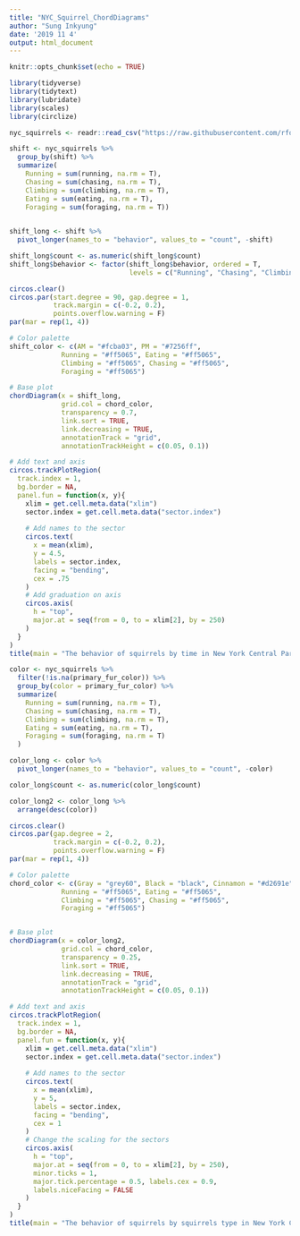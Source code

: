 ```yaml
---
title: "NYC_Squirrel_ChordDiagrams"
author: "Sung Inkyung"
date: '2019 11 4'
output: html_document
---
```


```r
knitr::opts_chunk$set(echo = TRUE)
```

```r
library(tidyverse)
library(tidytext)
library(lubridate)
library(scales)
library(circlize)
```

```r
nyc_squirrels <- readr::read_csv("https://raw.githubusercontent.com/rfordatascience/tidytuesday/master/data/2019/2019-10-29/nyc_squirrels.csv")
```

```r
shift <- nyc_squirrels %>% 
  group_by(shift) %>% 
  summarize(
    Running = sum(running, na.rm = T),
    Chasing = sum(chasing, na.rm = T),
    Climbing = sum(climbing, na.rm = T),
    Eating = sum(eating, na.rm = T),
    Foraging = sum(foraging, na.rm = T))
  

shift_long <- shift %>% 
  pivot_longer(names_to = "behavior", values_to = "count", -shift)

shift_long$count <- as.numeric(shift_long$count)
shift_long$behavior <- factor(shift_long$behavior, ordered = T,
                              levels = c("Running", "Chasing", "Climbing", "Eating", "Foraging"))
```


```r

circos.clear()
circos.par(start.degree = 90, gap.degree = 1, 
           track.margin = c(-0.2, 0.2),
           points.overflow.warning = F)
par(mar = rep(1, 4))

# Color palette
shift_color <- c(AM = "#fcba03", PM = "#7256ff",
             Running = "#ff5065", Eating = "#ff5065",  
             Climbing = "#ff5065", Chasing = "#ff5065", 
             Foraging = "#ff5065")

# Base plot
chordDiagram(x = shift_long,
             grid.col = chord_color,
             transparency = 0.7,
             link.sort = TRUE,
             link.decreasing = TRUE,
             annotationTrack = "grid",
             annotationTrackHeight = c(0.05, 0.1))

# Add text and axis
circos.trackPlotRegion(
  track.index = 1,
  bg.border = NA,
  panel.fun = function(x, y){
    xlim = get.cell.meta.data("xlim")
    sector.index = get.cell.meta.data("sector.index")
    
    # Add names to the sector
    circos.text(
      x = mean(xlim),
      y = 4.5,
      labels = sector.index,
      facing = "bending",
      cex = .75
    )
    # Add graduation on axis
    circos.axis(
      h = "top",
      major.at = seq(from = 0, to = xlim[2], by = 250)
    )
  }
)
title(main = "The behavior of squirrels by time in New York Central Park")

```

```r
color <- nyc_squirrels %>% 
  filter(!is.na(primary_fur_color)) %>% 
  group_by(color = primary_fur_color) %>% 
  summarize(
    Running = sum(running, na.rm = T),
    Chasing = sum(chasing, na.rm = T),
    Climbing = sum(climbing, na.rm = T),
    Eating = sum(eating, na.rm = T),
    Foraging = sum(foraging, na.rm = T)
  )

color_long <- color %>% 
  pivot_longer(names_to = "behavior", values_to = "count", -color)

color_long$count <- as.numeric(color_long$count)

color_long2 <- color_long %>% 
  arrange(desc(color))
```

```r
circos.clear()
circos.par(gap.degree = 2, 
           track.margin = c(-0.2, 0.2),
           points.overflow.warning = F)
par(mar = rep(1, 4))

# Color palette
chord_color <- c(Gray = "grey60", Black = "black", Cinnamon = "#d2691e",
             Running = "#ff5065", Eating = "#ff5065",  
             Climbing = "#ff5065", Chasing = "#ff5065", 
             Foraging = "#ff5065")


# Base plot
chordDiagram(x = color_long2,
             grid.col = chord_color,
             transparency = 0.25,
             link.sort = TRUE,
             link.decreasing = TRUE,
             annotationTrack = "grid",
             annotationTrackHeight = c(0.05, 0.1))

# Add text and axis
circos.trackPlotRegion(
  track.index = 1,
  bg.border = NA,
  panel.fun = function(x, y){
    xlim = get.cell.meta.data("xlim")
    sector.index = get.cell.meta.data("sector.index")
    
    # Add names to the sector
    circos.text(
      x = mean(xlim),
      y = 5,
      labels = sector.index,
      facing = "bending",
      cex = 1
    )
    # Change the scaling for the sectors
    circos.axis(
      h = "top",
      major.at = seq(from = 0, to = xlim[2], by = 250),
      minor.ticks = 1,
      major.tick.percentage = 0.5, labels.cex = 0.9,
      labels.niceFacing = FALSE
    )
  }
)
title(main = "The behavior of squirrels by squirrels type in New York Central Park")
```
